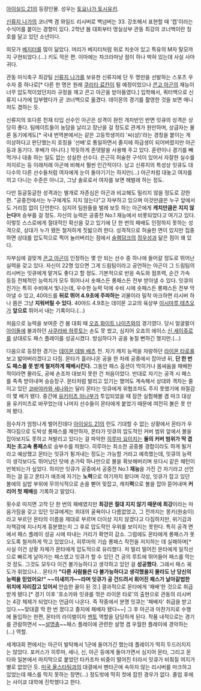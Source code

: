 [[아이실드 21]]의 등장인물. 성우는 [[토요나가 토시유키]].

[[신류지 나가]]의 코너백 겸 와일드 리시버로 백넘버는 33. 강조해서 표현할 때 '캡'이라는 수식어를 붙이는 경향이 있다. 2학년 봄 대회부터 명실상부 관동 최강의 코너백이란 칭호를 달고 있던 소년이다.

외모가 [[베지터]]를 많이 닮았다. 머리가 베지터처럼 위로 치솟아 있고 특유의 M자 탈모까지 구현되었다.(...) 키도 작은 편. 이마에는 챠크라마냥 점이 하나 박혀 있는데 사실 사마귀다.

관동 미식축구 최강팀 [[신류지 나가]]를 보유한 신류지에 단 두 명만을 선발하는 스포츠 우수자 중 하나로[* 다른 한 명은 원래 [[쿠리타 료칸]]이 될 예정이었으나 [[콘고 아곤]]의 재능이 너무 압도적이었던지라 규정을 깨고 콘고 아곤을 받아들였다.] 입학해서, 쿼터백으로 신류지 나가에 입부했다가 곧 코너백으로 옮겼다. 데이몬의 경기를 촬영한 것을 보면 매니저도 겸하는 듯.

신류지의 또다른 천재 타입 선수인 아곤은 성격이 완전 개차반인 반면 잇큐의 성격은 상당히 좋다. 팀메이트들이 농담을 날리고 장난을 걸 정도로 관계가 원만하며, 상급자는 물론 동기에게도[* 국내 번역본에서는 같은 고등학생끼리 '씨(상)'라는 경칭을 붙이는 게 이상하다고 판단했는지 호칭을 '선배'로 통일하면서 졸지에 하급생이 되어버렸지만 아곤 등과 동기다. 후배가 아니다.] 깍듯하게 존댓말을 사용해 주고 있다. 훈련이나 경기를 빼먹거나 대충 하는 일도 없는 성실한 선수다. 은근히 허술한 구석이 있어서 자잘한 실수를 저지르는 등 이래저래 아곤에 비해서 훨씬 인간적이다. 남고 신류지의 특성상 잇큐도 대다수의 다른 선수들처럼 여자에게 눈이 돌아기기는 하지만(...) 아곤처럼 대놓고 여자를 끼고 다니는 수준은 아니고, 그냥 솔로로서 여자를 보면 헤벌레 하는 정도.

다만 둥글둥글한 성격과는 별개로 자존심은 아곤과 비교해도 밀리지 않을 정도로 강한 편. "공중전에서는 누구에게도 지지 않는다"고 자부하고 있으며 이것만큼은 누구 앞에서도 거리낌 없이 단언한다. 심지어 팀원들을 벌레 보듯 하는 아곤에게 '''캐치만큼은 지지 않는다'''며 승부를 걸 정도. 자신의 능력은 공중전 No.1 재능에서 비롯되었다고 여기고 있다. 이렇듯 스스로에게 절대적인 확신을 갖고 있기에 단 한 번의 패배도 인정하지 못하는 성격으로, 상대가 누가 됐든 철저하게 짓밟으려 한다. 성격적으로 허술한 면이 있지만 집중하면 상대를 압도적으로 찍어 눌러버리는 점에서 [[슬램덩크]]의 [[정우성(슬램덩크)|정우성]]과 닮은 점이 꽤 있다.

자부심에 걸맞게 [[콘고 아곤]]이 인정하는 몇 안 되는 선수 중 하나에 들어갈 정도로 뛰어난 실력을 갖고 있다. 자신이 22명 있으면 그게 드림팀이라고 공언하는 아곤이 그 드림팀의 리시버는 잇큐에게 맡겨도 좋다고 할 정도. 기본적으로 반응 속도와 점프력, 순간 가속 등등 전체적인 능력치가 모두 뛰어나서 숏패스든 롱패스든 전부 받아낼 수 있다. 잇큐의 진가는 특히 수비에서 빛나는데, 우수한 능력 덕에 수비 시에 숏패스든 롱패스든 전부 막아낼 수 있고, 40야드를 '''뒤로 뛰어 4.9초에 주파하는''' 괴물이라 밀착 마크하면 리시버 하나 쯤은 그냥 '''지워버릴 수 있다.''' 40야드 4.9초는 데이몬 고교의 육상부 [[이시마루 테츠오]]가 '''앞으로''' 뛰어서 내는 기록이다.(...) 

처음으로 능력을 보여준 건 봄 대회 때 [[오죠 화이트 나이츠]]와의 경기였다. 당시 얼굴팔이 [[아이돌]]에 불과하던 [[사쿠라바 하루토]]는 손도 못 썼고, 심지어 오죠의 에이스 [[신 세이쥬로]]를 상대로도 패스 플레이를 성공시켰다. 방심하다가 공을 놓칠 뻔하긴 했지만.(...)

다음으로 등장한 경기는 [[데이몬 데빌 배츠]] 전. 자기 캐치 능력을 자랑하던 [[라이몬 타로]]를 보고 밟아버리겠다고 다짐. 몬타가 흘러나온 공을 한 차례 공중에서 잡아낸 뒤, '''단 한 번도 패스를 못 받게 철저하게 패배시킨다.''' 그동안 패스 옵션이 막히거나 몸싸움을 패배한 적이라면 몰라도, 공에 손조차 대보지 못한 건 처음이었다. 반대로 자기는 공격 시 패스를 족족 받아내며 승승장구. 몬타처럼 발리고 있기는 했어도 계속해서 상대와 격차는 줄이고 있던 [[코바야카와 세나]]와는 달리 몬타는 잇큐에게 위협조차도 주지 못했기에 좌절감이 몇 배가 됐다. 중간에 [[유키미츠 마나부]]가 투입되었을 때 잠깐 실험해볼 겸 마크 대상을 유키미츠로 바꾸었는데 나머지 선수들이 몬타에게 붙었기 때문에 여전히 볼은 못 만져 봤다.

점수차가 엄청나게 벌어진데다 [[아이실드 21]]의 런도 기대할 수 없는 상황에서 몬타가 우격다짐으로 도박성 롱패스를 제안하자, 몬타가 잇큐의 압도적인 커버 범위 앞에서 볼을 잡아보지도 못하고 쳐발리고 있다는 걸 파악한 [[히루마 요이치]]는 '''둘의 커버 범위가 딱 겹치는 초고속 롱패스'''로 승부수를 띄웠다. 히루마는 최소한 공중볼 경합이라도 하게 될거라고 예상했고 몬타는 잇큐가 튕겨내는 정도는 가능할 거라고 예측했는데, 잇큐의 능력이 생각보다도 뛰어났던 탓에 손가락 하나만으로 볼을 확보해버리며 또다시 같은 패턴이 반복되는가 싶었다. 하지만 잇큐가 공중에서 공중전 No.1 '''재능'''을 가진 건 자기라고 선언하는 걸 듣고 몬타가 애초에 자기는 '''노력'''으로 여기까지 왔다며 각성, 잇큐가 잡고 있던 볼에의 실밥 부위에 무의식적으로 손을 뻗어 맞잡고, 캐치'''력'''으로 볼을 잡아 뜯어내며 '''커리어 첫 패배'''를 기록하고 말았다.

횟수로 따지면 고작 단 한 번의 패배였지만 '''최강은 절대 지지 않기 때문에 최강'''이라는 마음가짐을 갖고 있던 잇큐에게는 희대의 굴욕이나 다름없었고, 그 전까지는 몽키(원숭이)라고 부르던 몬타의 이름을 제대로 부르며 더이상 지지 않겠다고 다짐하지만, 위기감과 자책감에 지나치게 흥분했는지 그 후로 압도적인 우위를 보이지는 못한다. 특히 공격 면에서 패스 플레이 성공 시에 따내는 거리가 확연히 감소. 그럼에도 몬타에게 롱패스가 못 오도록 철저하게 막고 있었으나, 히루마의 기습 롱패스 작전을 저지하는 데 실패하며[* 사실 이건 상황 자체가 몬타에게 압도적으로 유리했다. 저 멀리 떨어진 몬타에게 일직선으로 빠르게 날아가는 패스였고 잇큐가 할 수 있던 건 공의 루트에 뛰어들어 패스를 막는 것 정도. 그것도 모두다 이건 불가능하다고 생각하고 있던 걸 '''성공했다.''' 그래서 패스 궤도가 휘었으나... 몬타가 '''"다른 사람들은 다 불가능하다고 생각했을지 몰라도 난 당신의 능력을 믿었어요!" ~~이새끼가~~라며 잇큐가 공 건드려서 휘어진 패스가 날아갈법한 위치에 자리잡고 있어서''' 안습한 꼴이 된 것.] 결과적으로 몬타에게 '패배'한 것으로 취급받게 됐다.[* 경기 이후 '호소카와 잇큐를 꺾은 라이몬 타로'의 출현으로 관동의 리시버는 4강 체제가 되었다는 언급이 나온다. 즉 작중에서 분명 잇큐는 '패배자' 취급을 받고 있다.~~맞대결 딱 한 번 졌다고 졸지에 패배자 됐다~~] 그 후 아곤과 마찬가지로 수행에 돌입하는 한편, 몬타의 라이벌이자 [[멘토]] 역할을 담당하게 된다. 작품 내적으로는 경기를 관람하면서 ~~[[설명충]]~~패스 플레이에 관련한 설명 겸 우월한 플레이에 경악하는(...) 역할.

세계대회 편에서는 아곤이 발탁해서 1군에 들어가긴 했는데 플레이가 딱히 두드러지지는 않았다. 포커스가 히루마, 세나, 신, 아곤 등에게 돌아가면서 심지어 몬타, 그리고 몬타와 일본에서 마지막으로 붙었던 타카조차 비중이 떨어진 터라서 잇큐가 비춰질 여지가 별로 없었던 듯. [[미국 올스타팀]]과의 대결에서 펜타곤에 속하지 않는 리시버를 마크하고 있었는데 패스를 막지 못하는 장면(...) 정도밖에 딱히 컷에 잡힌 경우가 없다. 졸업 후에는 사이쿄 대학에 진학했다고 한다.
